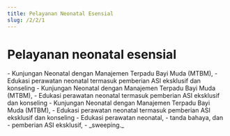 ```yaml
---
title: Pelayanan Neonatal Esensial
slug: /2/2/1
---
```


# Pelayanan neonatal esensial
<Tabs>
<TabItem value='puskesmas' label='Puskesmas'>
- Kunjungan Neonatal dengan Manajemen Terpadu Bayi Muda (MTBM), 
- Edukasi perawatan neonatal termasuk pemberian ASI eksklusif dan konseling
</TabItem>
<TabItem value='pustu' label='Pustu'>
- Kunjungan Neonatal dengan Manajemen Terpadu Bayi Muda (MTBM), 
- Edukasi perawatan neonatal termasuk pemberian ASI eksklusif dan konseling
</TabItem>
<TabItem value='posyandu' label='Posyandu'>
- Kunjungan Neonatal dengan Manajemen Terpadu Bayi Muda (MTBM), 
- Edukasi perawatan neonatal termasuk pemberian ASI eksklusif dan konseling
</TabItem>
<TabItem value='rumah' label='Kunjungan Rumah'>
- Edukasi perawatan neonatal, 
- tanda bahaya, dan 
- pemberian ASI eksklusif, 
- _sweeping._
</TabItem>
</Tabs>
